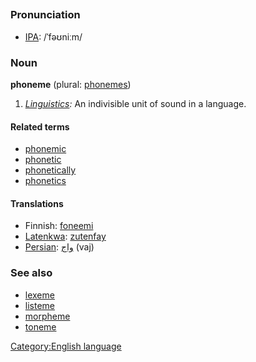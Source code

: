 =={{en}}==
[[Category:English language]]
===Pronunciation===
*[[IPA]]: /ˈfəʊniːm/
<!--*fōn'ēm
*/"f@Uni:m/-->

===Noun===
'''phoneme''' (plural: [[phonemes]])

#''[[Linguistics]]:'' An indivisible unit of sound in a language.

====Related terms====
*[[phonemic]]
*[[phonetic]]
*[[phonetically]]
*[[phonetics]]

====Translations====
*Finnish: [[foneemi]]
*[[Latenkwa]]: [[zutenfay]]
*[[Persian]]: [[واج]] (vaj)

===See also===
*[[lexeme]]
*[[listeme]]
*[[morpheme]]
*[[toneme]]
